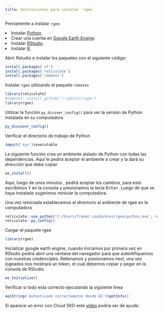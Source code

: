 ```yaml
---
title: Instrucciones para instalar `rgee`
---
```


Previamente a instalar `rgee`:

<li>Instalar  <a href='https://www.python.org/'>Python</a>. </li>

<li>Crear una cuenta en <a href='https://earthengine.google.com/' >Google Earth Engine</a>.</li>

<li>Instalar  <a href='https://posit.co/download/rstudio-desktop/'>RStudio</a>. </li>

<li>Instalar  <a href='https://cran.r-project.org/bin/windows/base/R-4.3.1-win.exe'>R</a>. </li>

Abrir Rstudio e instalar los paquetes con el siguiente código:

```r
install.packages('sf')
install.packages('reticulate')
install.packages('remotes')

```

Instalar `rgee` utilizando el paquete `remotes`

```r
library(reticulate)
#remotes::install_github('r-spatial/rgee')
library(rgee)
```

Utilizar la función `py_dicover_config()` para ver la versión de Python instalada en su computadora

```r
py_discover_config()
```

Verificar el directorio de trabajo de Python

```r
import('sys')$executable
```

La siguiente función crea un ambiente aislado de Python con todas las dependencias. Aquí le pedirá aceptar el ambiente a crear y la dará su dirección que debe copiar

```r
ee_install()
```

Aqui, luego de unos minutos , pedirá aceptar los cambios, para esto escribimos <kbd>Y</kbd> en la consola y presionamos la tecla <kbd>Enter</kbd>. Luego de que se haya instalado sugerimos reiniciar la computadora.

Una vez reiniciada establecemos el directorio al ambiente de rgee en la computadora

```r
reticulate::use_python('C:/Users/franm/.conda/envs/rgee/python.exe', required = TRUE)
reticulate::py_config()
```

Cargar el paquete rgee

```r
library(rgee)
```

Inicializar google earth engine, cuando iniciamos por primera vez en RStudio pedirá abrir una ventana del navegador para que autentifiquemos con nuestras credenciales. Rellenamos y presionamos next, una vez logeados nos mostrará un token, el cual debemos copiar y pegar en la consola de RStudio.

```r
ee_Initialize()
```

Verificar si todo esta correcto ejecutando la siguiente linea

```r
ee$String('Autenticado correctametne desde EE')$getInfo()
```

Si aparece un error con Cloud SKD este <a href= 'https://www.youtube.com/watch?v=1-k6wNL2hlo&ab_channel=RicardoDalagnol'>video</a> podría ser de ayuda.
